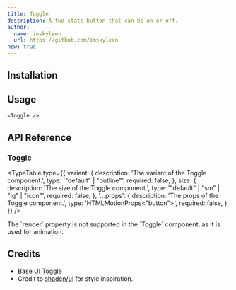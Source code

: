 ```yaml
---
title: Toggle
description: A two-state button that can be on or off.
author:
  name: imskyleen
  url: https://github.com/imskyleen
new: true
---
```


<ComponentPreview name="demo-components-base-toggle" />

## Installation

<ComponentInstallation name="components-base-toggle" />

## Usage

```tsx
<Toggle />
```

## API Reference

### Toggle

<div className="flex flex-col gap-2">
<ExternalLink
  href="https://animate-ui.com/docs/primitives/base/toggle#toggle"
  text="Animate UI API Reference - Toggle Primitive"
/>

<ExternalLink
  href="https://base-ui.com/react/components/toggle#api-reference"
  text="Base UI API Reference - Toggle"
/>
</div>

<TypeTable
  type={{
    variant: {
      description: 'The variant of the Toggle component.',
      type: '"default" | "outline"',
      required: false,
    },
    size: {
      description: 'The size of the Toggle component.',
      type: '"default" | "sm" | "lg" | "icon"',
      required: false,
    },
    '...props': {
      description: 'The props of the Toggle component.',
      type: 'HTMLMotionProps<"button">',
      required: false,
    },
  }}
/>

<Callout type="info">
  The `render` property is not supported in the `Toggle` component, as it is
  used for animation.
</Callout>

## Credits

- [Base UI Toggle](https://base-ui.com/react/components/toggle)
- Credit to [shadcn/ui](https://ui.shadcn.com/docs/components/toggle) for style inspiration.
